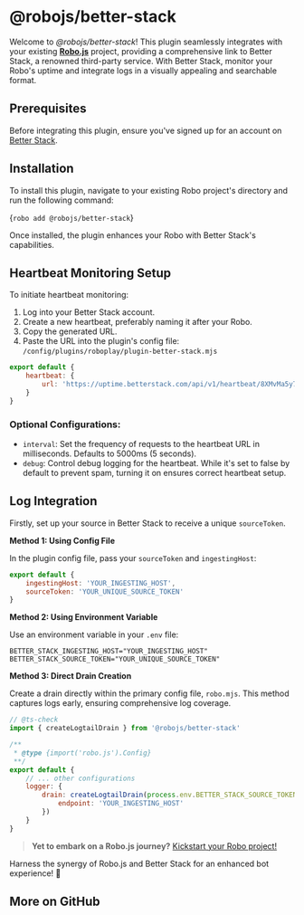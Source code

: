 
# @robojs/better-stack

Welcome to _@robojs/better-stack_! This plugin seamlessly integrates with your existing **[Robo.js](https://github.com/Wave-Play/robo)** project, providing a comprehensive link to Better Stack, a renowned third-party service. With Better Stack, monitor your Robo's uptime and integrate logs in a visually appealing and searchable format.

## Prerequisites

Before integrating this plugin, ensure you've signed up for an account on [Better Stack](https://betterstack.com).

## Installation 

To install this plugin, navigate to your existing Robo project's directory and run the following command:

<Terminal execute>{`robo add @robojs/better-stack`}</Terminal>

Once installed, the plugin enhances your Robo with Better Stack's capabilities.

## Heartbeat Monitoring Setup

To initiate heartbeat monitoring:

1. Log into your Better Stack account.
2. Create a new heartbeat, preferably naming it after your Robo.
3. Copy the generated URL.
4. Paste the URL into the plugin's config file: `/config/plugins/roboplay/plugin-better-stack.mjs`

```js
export default {
	heartbeat: {
		url: 'https://uptime.betterstack.com/api/v1/heartbeat/8XMvMa5y7xtONEtUfj2yb8f'
	}
}
```

### Optional Configurations:

- `interval`: Set the frequency of requests to the heartbeat URL in milliseconds. Defaults to 5000ms (5 seconds).
- `debug`: Control debug logging for the heartbeat. While it's set to false by default to prevent spam, turning it on ensures correct heartbeat setup.

## Log Integration

Firstly, set up your source in Better Stack to receive a unique `sourceToken`.

**Method 1: Using Config File**

In the plugin config file, pass your `sourceToken` and `ingestingHost`:

```js
export default {
	ingestingHost: 'YOUR_INGESTING_HOST',
	sourceToken: 'YOUR_UNIQUE_SOURCE_TOKEN'
}
```

**Method 2: Using Environment Variable**

Use an environment variable in your `.env` file:

```
BETTER_STACK_INGESTING_HOST="YOUR_INGESTING_HOST"
BETTER_STACK_SOURCE_TOKEN="YOUR_UNIQUE_SOURCE_TOKEN"
```

**Method 3: Direct Drain Creation**

Create a drain directly within the primary config file, `robo.mjs`. This method captures logs early, ensuring comprehensive log coverage.

```js
// @ts-check
import { createLogtailDrain } from '@robojs/better-stack'

/**
 * @type {import('robo.js').Config}
 **/
export default {
	// ... other configurations
	logger: {
		drain: createLogtailDrain(process.env.BETTER_STACK_SOURCE_TOKEN, {
			endpoint: 'YOUR_INGESTING_HOST'
		})
	}
}
```

> **Yet to embark on a Robo.js journey?** [Kickstart your Robo project!](https://docs.roboplay.dev/docs/getting-started)

Harness the synergy of Robo.js and Better Stack for an enhanced bot experience! 🚀


## More on GitHub

<CardContainer><Card href="https://github.com/Wave-Play/robo.js/tree/main/packages/plugin-better-stack" title="🔗 GitHub Repository" description="Explore source code on GitHub."/><Card href="/ref/framework" title="🔗 API Reference" description="Check out the entire API."/></CardContainer>
